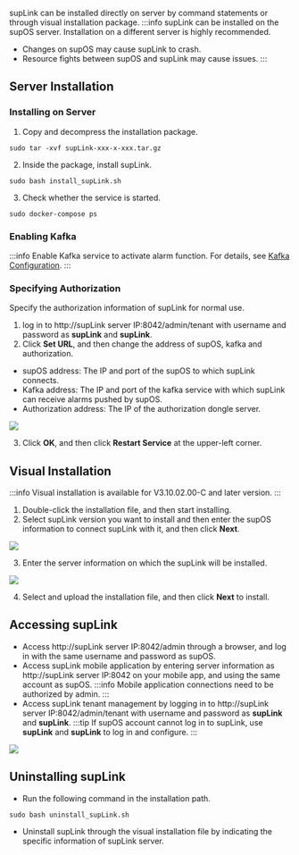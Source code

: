 supLink can be installed directly on server by command statements or through visual installation package.
:::info
supLink can be installed on the supOS server. Installation on a different server is highly recommended.
- Changes on supOS may cause supLink to crash.
- Resource fights between supOS and supLink may cause issues.
:::

## Server Installation
### Installing on Server
1. Copy and decompress the installation package.
```
sudo tar -xvf supLink-xxx-x-xxx.tar.gz
```
2. Inside the package, install supLink.
```
sudo bash install_supLink.sh
```
3. Check whether the service is started.
```
sudo docker-compose ps
```

### Enabling Kafka
:::info
Enable Kafka service to activate alarm function. For details, see <a href='#'>Kafka Configuration</a>.
:::

### Specifying Authorization
Specify the authorization information of supLink for normal use.
1. log in to http://supLink server IP:8042/admin/tenant with username and password as **supLink** and **supLink**.
2. Click **Set URL**, and then change the address of supOS, kafka and authorization.
- supOS address: The IP and port of the supOS to which supLink connects.
- Kafka address: The IP and port of the kafka service with which supLink can receive alarms pushed by supOS.
- Authorization address: The IP of the authorization dongle server.

![](https://wordpressfreezonex.oss-cn-hangzhou.aliyuncs.com/supLink/3.png)

3. Click **OK**, and then click **Restart Service** at the upper-left corner.

## Visual Installation
:::info
Visual installation is available for V3.10.02.00-C and later version.
:::

1. Double-click the installation file, and then start installing.
2. Select supLink version you want to install and then enter the supOS information to connect supLink with it, and then click **Next**.


![](https://wordpressfreezonex.oss-cn-hangzhou.aliyuncs.com/supLink/1.png)

3. Enter the server information on which the supLink will be installed.

![](https://wordpressfreezonex.oss-cn-hangzhou.aliyuncs.com/supLink/2.png)

4. Select and upload the installation file, and then click **Next** to install.

## Accessing supLink
- Access http://supLink server IP:8042/admin through a browser, and log in with the same username and password as supOS.
- Access supLink mobile application by entering server information as http://supLink server IP:8042 on your mobile app, and using the same account as supOS.
:::info
Mobile application connections need to be authorized by admin.
:::
- Access supLink tenant management by logging in to http://supLink server IP:8042/admin/tenant with username and password as **supLink** and **supLink**.
:::tip
If supOS account cannot log in to supLink, use **supLink** and **supLink** to log in and configure.
:::

![](https://wordpressfreezonex.oss-cn-hangzhou.aliyuncs.com/supLink/4.png)


## Uninstalling supLink
- Run the following command in the installation path.
```
sudo bash uninstall_supLink.sh
```
- Uninstall supLink through the visual installation file by indicating the specific information of supLink server.